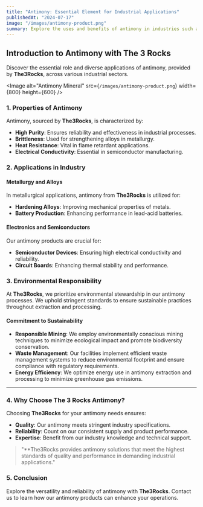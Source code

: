 ```yaml
---
title: "Antimony: Essential Element for Industrial Applications"
publishedAt: "2024-07-17"
image: "/images/antimony-product.png"
summary: Explore the uses and benefits of antimony in industries such as metallurgy, electronics, and flame retardants. Learn how The 3 Rocks provides premium antimony products.
---
```



## Introduction to Antimony with The 3 Rocks

Discover the essential role and diverse applications of antimony, provided by **The<span className='text-teal-400'>3</span>Rocks**, across various industrial sectors.

<Image
  alt="Antimony Mineral"
  src={`/images/antimony-product.png`}
  width={800}
  height={600}
/>

### 1. Properties of Antimony

Antimony, sourced by **The<span className='text-teal-400'>3</span>Rocks**, is characterized by:

- **High Purity**: Ensures reliability and effectiveness in industrial processes.
- **Brittleness**: Used for strengthening alloys in metallurgy.
- **Heat Resistance**: Vital in flame retardant applications.
- **Electrical Conductivity**: Essential in semiconductor manufacturing.

### 2. Applications in Industry

#### Metallurgy and Alloys

In metallurgical applications, antimony from **The<span className='text-teal-400'>3</span>Rocks** is utilized for:

- **Hardening Alloys**: Improving mechanical properties of metals.
- **Battery Production**: Enhancing performance in lead-acid batteries.

#### Electronics and Semiconductors

Our antimony products are crucial for:

- **Semiconductor Devices**: Ensuring high electrical conductivity and reliability.
- **Circuit Boards**: Enhancing thermal stability and performance.

### 3. Environmental Responsibility

At **The<span className='text-teal-400'>3</span>Rocks**, we prioritize environmental stewardship in our antimony processes. We uphold stringent standards to ensure sustainable practices throughout extraction and processing.

#### Commitment to Sustainability

- **Responsible Mining**: We employ environmentally conscious mining techniques to minimize ecological impact and promote biodiversity conservation.
- **Waste Management**: Our facilities implement efficient waste management systems to reduce environmental footprint and ensure compliance with regulatory requirements.
- **Energy Efficiency**: We optimize energy use in antimony extraction and processing to minimize greenhouse gas emissions.

---

### 4. Why Choose The 3 Rocks Antimony?

Choosing **The<span className='text-teal-400'>3</span>Rocks** for your antimony needs ensures:

- **Quality**: Our antimony meets stringent industry specifications.
- **Reliability**: Count on our consistent supply and product performance.
- **Expertise**: Benefit from our industry knowledge and technical support.

> "\*\*The<span className='text-teal-400'>3</span>Rocks provides antimony solutions that meet the highest standards of quality and performance in demanding industrial applications."

### 5. Conclusion

Explore the versatility and reliability of antimony with **The<span className='text-teal-400'>3</span>Rocks**. Contact us to learn how our antimony products can enhance your operations.
